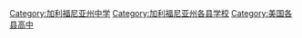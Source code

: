 
[[Category:加利福尼亚州中学|Category:加利福尼亚州中学]]
[[Category:加利福尼亚州各县学校|Category:加利福尼亚州各县学校]]
[[Category:美国各县高中|Category:美国各县高中]]